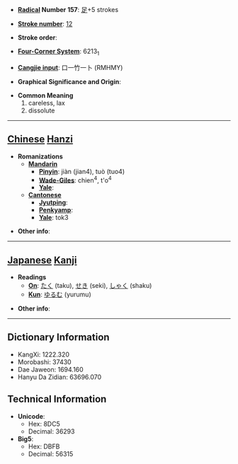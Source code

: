 * '''[[Wiktionary:Chinese radical index| Radical]] Number 157''': [[Wiktionary:Chinese radical index 足|足]]+5 strokes

* '''[[Wiktionary:Chinese total strokes index|Stroke number]]''': [[Wiktionary:Chinese total strokes index 12|12]]

* '''Stroke order''': 

* '''[[Wiktionary:Chinese four corner index|Four-Corner System]]''': 6213<sub>1</sub>

* '''[[Wiktionary:Chinese Cangjie index|Cangjie input]]''': 口一竹一卜 (RMHMY)

* '''Graphical Significance and Origin''': 

* '''Common Meaning'''
*#careless, lax
*# dissolute


----

== [[Chinese]] [[Hanzi]] ==

* '''Romanizations'''
** '''[[Mandarin]]'''
*** '''[[Pinyin]]''': jiàn (jian4), tuò (tuo4)
*** '''[[Wade-Giles]]''': chien<sup>4</sup>, t'o<sup>4</sup>
*** '''[[Yale]]''': 
** '''[[Cantonese]]'''
*** '''[[Jyutping]]''':
*** '''[[Penkyamp]]''': 
*** '''[[Yale]]''': tok3

* '''Other info''': 

----

== [[Japanese]] [[Kanji]] ==

* '''Readings'''
** '''[[On]]''': [[たく]] (taku), [[せき]] (seki), [[しゃく]] (shaku)
** '''[[Kun]]''': [[ゆるむ]] (yurumu)

* '''Other info''':  

----

== Dictionary Information ==

* KangXi: 1222.320
* Morobashi: 37430
* Dae Jaweon: 1694.160
* Hanyu Da Zidian: 63696.070

== Technical Information ==

* '''Unicode''':
** Hex: 8DC5
** Decimal: 36293
* '''Big5''':
** Hex: DBFB
** Decimal: 56315